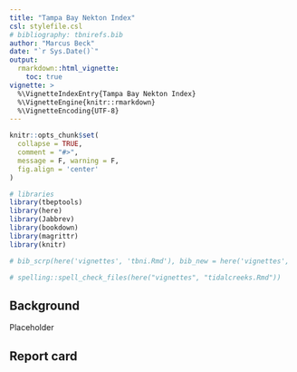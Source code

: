 ```yaml
---
title: "Tampa Bay Nekton Index"
csl: stylefile.csl
# bibliography: tbnirefs.bib
author: "Marcus Beck"
date: "`r Sys.Date()`"
output: 
  rmarkdown::html_vignette:
    toc: true
vignette: >
  %\VignetteIndexEntry{Tampa Bay Nekton Index}
  %\VignetteEngine{knitr::rmarkdown}
  %\VignetteEncoding{UTF-8}
---
```


```r
knitr::opts_chunk$set(
  collapse = TRUE,
  comment = "#>",
  message = F, warning = F, 
  fig.align = 'center'
)

# libraries
library(tbeptools) 
library(here)
library(Jabbrev)
library(bookdown)
library(magrittr)
library(knitr)

# bib_scrp(here('vignettes', 'tbni.Rmd'), bib_new = here('vignettes', 'tbnirefs.bib'), ext_bib = 'https://raw.githubusercontent.com/tbep-tech/tbep-refs/master/bibs.bib')

# spelling::spell_check_files(here("vignettes", "tidalcreeks.Rmd"))
```

## Background

Placeholder

## Report card

```r

```

